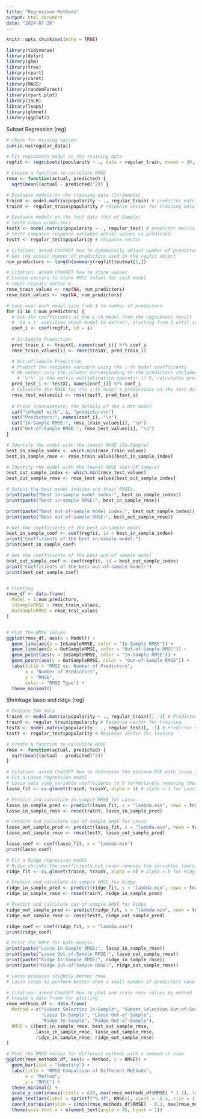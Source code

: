 ```yaml
---
title: "Regression Methods"
output: html_document
date: "2024-07-26"
---
```


```r
knitr::opts_chunk$set(echo = TRUE)
```

```r

library(tidyverse)
library(dplyr)
library(gbm)
library(tree)
library(rpart)
library(caret)
library(MASS)
library(randomForest)
library(rpart.plot)
library(ISLR)
library(leaps)
library(glmnet)
library(ggplot2)

```

Subset Regression (reg)
```r

# Check for missing values
sum(is.na(regular_data))

# Fit regsubsets model on the training data
regfit <- regsubsets(popularity ~ ., data = regular_train, nvmax = 30, really.big = TRUE) # nvmax adjusts number of variables # really.big = true allows for a big search

# Create a function to calculate RMSE
rmse <- function(actual, predicted) {
  sqrt(mean((actual - predicted)^2)) }

# Evaluate models on the training data (In-Sample)
trainX <- model.matrix(popularity ~ ., regular_train) # predictor matrix for training data
trainY <- regular_train$popularity # response vector for training data

# Evaluate models on the test data (Out-of-Sample)
# testX views predictors
testX <- model.matrix(popularity ~ ., regular_test) # predictor matrix for test data
# testY compares response variable actual values vs predicted
testY <- regular_test$popularity # response vector

# Citation: asked ChatGPT how to dynamically adjust number of predictors
# Get the actual number of predictors used in the regfit object
num_predictors <- length(summary(regfit)$outmat[1,])

# Citation: asked ChatGPT how to store values
# Create vectors to store RMSE values for each model
# rep() repeats vector x 
rmse_train_values <- rep(NA, num_predictors)
rmse_test_values <- rep(NA, num_predictors)

# Loop over each model size from 1 to number of predictors
for (i in 1:num_predictors) {
  # Get the coefficients of the i-th model from the regsubsets result
  # 'id = i' specifies which model to extract, starting from 1 until id = nvmax
  coef_i <- coef(regfit, id = i)
  
  # In-Sample Prediction
  pred_train_i <- trainX[, names(coef_i)] %*% coef_i
  rmse_train_values[i] <- rmse(trainY, pred_train_i)

  # Out-of-Sample Prediction
  # Predict the response variable using the i-th model coefficients
  # We select only the columns corresponding to the predictors included in the i-th model
    # '%*%' is the matrix multiplication operator in R, calculates predicted values.
  pred_test_i <- testX[, names(coef_i)] %*% coef_i
  # Calculate the RMSE for the i-th model's predictions on the test data
  rmse_test_values[i] <- rmse(testY, pred_test_i)
  
  # Print (concatenate) the details of the i-nth model
  cat("\nModel with", i, "predictors\n")
  cat("Predictors:", names(coef_i), "\n")
  cat("In-Sample RMSE:", rmse_train_values[i], "\n")
  cat("Out-of-Sample RMSE:", rmse_test_values[i], "\n")
}

# Identify the model with the lowest RMSE (In-Sample)
best_in_sample_index <- which.min(rmse_train_values)
best_in_sample_rmse <- rmse_train_values[best_in_sample_index]

# Identify the model with the lowest RMSE (Out-of-Sample)
best_out_sample_index <- which.min(rmse_test_values)
best_out_sample_rmse <- rmse_test_values[best_out_sample_index]

# Output the best model indices and their RMSEs
print(paste("Best in-sample model index:", best_in_sample_index))
print(paste("Best in-sample RMSE:", best_in_sample_rmse))

print(paste("Best out-of-sample model index:", best_out_sample_index))
print(paste("Best out-of-sample RMSE:", best_out_sample_rmse))

# Get the coefficients of the best in-sample model
best_in_sample_coef <- coef(regfit, id = best_in_sample_index)
print("Coefficients of the best in-sample model:")
print(best_in_sample_coef)

# Get the coefficients of the best out-of-sample model
best_out_sample_coef <- coef(regfit, id = best_out_sample_index)
print("Coefficients of the best out-of-sample model:")
print(best_out_sample_coef)


# Plotting
rmse_df <- data.frame(
  Model = 1:num_predictors,
  InSampleRMSE = rmse_train_values,
  OutSampleRMSE = rmse_test_values
)


# Plot the RMSE values
ggplot(rmse_df, aes(x = Model)) +
  geom_line(aes(y = InSampleRMSE, color = "In-Sample RMSE")) +
  geom_line(aes(y = OutSampleRMSE, color = "Out-of-Sample RMSE")) +
  geom_point(aes(y = InSampleRMSE, color = "In-Sample RMSE")) +
  geom_point(aes(y = OutSampleRMSE, color = "Out-of-Sample RMSE")) +
  labs(title = "RMSE vs. Number of Predictors",
       x = "Number of Predictors",
       y = "RMSE",
       color = "RMSE Type") +
  theme_minimal()


```
Shrinkage lasso and ridge (reg)
```r
# Prepare the data
trainX <- model.matrix(popularity ~ ., regular_train)[, -1] # Predictor matrix for training
trainY <- regular_train$popularity # Response vector for training
testX <- model.matrix(popularity ~ ., regular_test)[, -1] # Predictor matrix for testing
testY <- regular_test$popularity # Response vector for testing

# Create a function to calculate RMSE
rmse <- function(actual, predicted) {
  sqrt(mean((actual - predicted)^2))
}

# Citation: asked ChatGPT how to determine the minimum RSE with lasso and ridge
# Fit a Lasso regression model
# Lasso sets some variable coefficients to 0 (effectively removing them)
lasso_fit <- cv.glmnet(trainX, trainY, alpha = 1) # alpha = 1 for Lasso

# Predict and calculate in-sample RMSE for Lasso
lasso_in_sample_pred <- predict(lasso_fit, s = "lambda.min", newx = trainX)
lasso_in_sample_rmse <- rmse(trainY, lasso_in_sample_pred)

# Predict and calculate out-of-sample RMSE for Lasso
lasso_out_sample_pred <- predict(lasso_fit, s = "lambda.min", newx = testX)
lasso_out_sample_rmse <- rmse(testY, lasso_out_sample_pred)

lasso_coef <- coef(lasso_fit, s = "lambda.min")
print(lasso_coef)

# Fit a Ridge regression model
# Ridge shrinks the coefficients but never removes the variables (zero)
ridge_fit <- cv.glmnet(trainX, trainY, alpha = 0) # alpha = 0 for Ridge

# Predict and calculate in-sample RMSE for Ridge
ridge_in_sample_pred <- predict(ridge_fit, s = "lambda.min", newx = trainX)
ridge_in_sample_rmse <- rmse(trainY, ridge_in_sample_pred)

# Predict and calculate out-of-sample RMSE for Ridge
ridge_out_sample_pred <- predict(ridge_fit, s = "lambda.min", newx = testX)
ridge_out_sample_rmse <- rmse(testY, ridge_out_sample_pred)

ridge_coef <- coef(ridge_fit, s = "lambda.min")
print(ridge_coef)

# Print the RMSE for both models
print(paste("Lasso In-Sample RMSE:", lasso_in_sample_rmse))
print(paste("Lasso Out-of-Sample RMSE:", lasso_out_sample_rmse))
print(paste("Ridge In-Sample RMSE:", ridge_in_sample_rmse))
print(paste("Ridge Out-of-Sample RMSE:", ridge_out_sample_rmse))

# Lasso produces slightly better rmse
# Lasso tends to perform better when a small number of predictors have a strong effect on Y

# Citation: asked ChatGPT how to plot and scale rmse values by method
# Create a data frame for plotting
rmse_methods_df <- data.frame(
  Method = c("Subset Selection In-Sample", "Subset Selection Out-of-Sample", 
             "Lasso In-Sample", "Lasso Out-of-Sample", 
             "Ridge In-Sample", "Ridge Out-of-Sample"),
  RMSE = c(best_in_sample_rmse, best_out_sample_rmse, 
           lasso_in_sample_rmse, lasso_out_sample_rmse, 
           ridge_in_sample_rmse, ridge_out_sample_rmse)
)

# Plot the RMSE values for different methods with a zoomed-in view
ggplot(rmse_methods_df, aes(x = Method, y = RMSE)) +
  geom_bar(stat = "identity") +
  labs(title = "RMSE Comparison of Different Methods",
       x = "Method",
       y = "RMSE") +
  theme_minimal() +
  scale_y_continuous(limits = c(0, max(rmse_methods_df$RMSE) * 1.1), labels = scales::number_format(accuracy = 0.001)) +
  geom_text(aes(label = sprintf("%.3f", RMSE)), vjust = -0.5, size = 3.5) +
  coord_cartesian(ylim = c(min(rmse_methods_df$RMSE) - 0.1, max(rmse_methods_df$RMSE) + 0.1)) + # zooms in on y-axis
  theme(axis.text.x = element_text(angle = 45, hjust = 1))

```